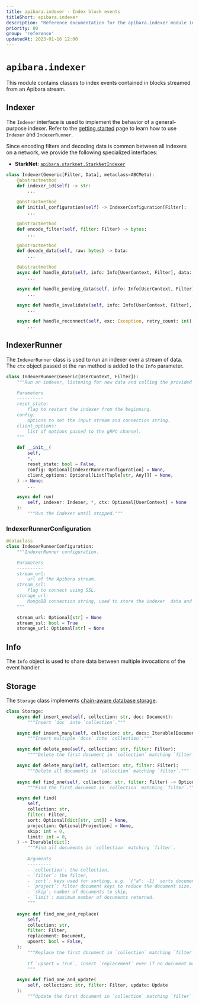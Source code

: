 ```yaml
---
title: apibara.indexer - Index block events
titleShort: apibara.indexer
description: "Reference documentation for the apibara.indexer module in the Python SDK."
priority: 80
group: 'reference'
updatedAt: 2023-01-16 12:00
---
```


# `apibara.indexer`

This module contains classes to index events contained in blocks streamed from
an Apibara stream.

## Indexer

The `Indexer` interface is used to implement the behavior of a general-purpose indexer.
Refer to the [getting started](/docs/python-sdk/getting-started) page to learn
how to use `Indexer` and `IndexerRunner`.

Since encoding filters and decoding data is common between all indexers on a network,
we provide the following specialized interfaces:

 - **StarkNet**: [`apibara.starknet.StarkNetIndexer`](/docs/python-sdk/reference/starknet)

```py
class Indexer(Generic[Filter, Data], metaclass=ABCMeta):
    @abstractmethod
    def indexer_id(self) -> str:
        ...

    @abstractmethod
    def initial_configuration(self) -> IndexerConfiguration[Filter]:
        ...

    @abstractmethod
    def encode_filter(self, filter: Filter) -> bytes:
        ...

    @abstractmethod
    def decode_data(self, raw: bytes) -> Data:
        ...

    @abstractmethod
    async def handle_data(self, info: Info[UserContext, Filter], data: Data):
        ...

    async def handle_pending_data(self, info: Info[UserContext, Filter], data: Data):
        ...

    async def handle_invalidate(self, info: Info[UserContext, Filter], cursor: Cursor):
        ...

    async def handle_reconnect(self, exc: Exception, retry_count: int) -> Reconnect:
        ...
```

## IndexerRunner

The `IndexerRunner` class is used to run an indexer over a stream of data.
The `ctx` object passed ot the `run` method is added to the `Info` parameter.

```python
class IndexerRunner(Generic[UserContext, Filter]):
    """Run an indexer, listening for new data and calling the provided callbacks.

    Parameters
    ----------
    reset_state:
        flag to restart the indexer from the beginning.
    config:
        options to set the input stream and connection string.
    client_options:
        list of options passed to the gRPC channel.
    """

    def __init__(
        self,
        *,
        reset_state: bool = False,
        config: Optional[IndexerRunnerConfiguration] = None,
        client_options: Optional[List[Tuple[str, Any]]] = None,
    ) -> None:
        ...

    async def run(
        self, indexer: Indexer, *, ctx: Optional[UserContext] = None
    ):
        """Run the indexer until stopped."""
```


### IndexerRunnerConfiguration

```python
@dataclass
class IndexerRunnerConfiguration:
    """IndexerRunner configuration.

    Parameters
    ----------
    stream_url:
        url of the Apibara stream.
    stream_ssl:
        flag to connect using SSL.
    storage_url:
        MongoDB connection string, used to store the indexer  data and state.
    """

    stream_url: Optional[str] = None
    stream_ssl: bool = True
    storage_url: Optional[str] = None
```

## Info

The `Info` object is used to share data between multiple invocations of the
event handler.


## Storage

The `Storage` class implements [chain-aware database storage](/docs/python-sdk/getting-started#chain-aware-database-storage).

```python
class Storage:
    async def insert_one(self, collection: str, doc: Document):
        """Insert `doc` into `collection`."""

    async def insert_many(self, collection: str, docs: Iterable[Document]):
        """Insert multiple `docs` into `collection`."""

    async def delete_one(self, collection: str, filter: Filter):
        """"Delete the first document in `collection` matching `filter`."""

    async def delete_many(self, collection: str, filter: Filter):
        """Delete all documents in `collection` matching `filter`."""
 
    async def find_one(self, collection: str, filter: Filter) -> Optional[Document]:
        """Find the first document in `collection` matching `filter`."""

    async def find(
        self,
        collection: str,
        filter: Filter,
        sort: Optional[dict[str, int]] = None,
        projection: Optional[Projection] = None,
        skip: int = 0,
        limit: int = 0,
    ) -> Iterable[dict]:
        """Find all documents in `collection` matching `filter`.
    
        Arguments
        ---------
        - `collection`: the collection,
        - `filter`: the filter,
        - `sort`: keys used for sorting, e.g. `{"a": -1}` sorts documents by key `a` in descending order,
        - `project`: filter document keys to reduce the document size,
        - `skip`: number of documents to skip,
        - `limit`: maximum number of documents returned.
        """
    
    async def find_one_and_replace(
        self,
        collection: str,
        filter: Filter,
        replacement: Document,
        upsert: bool = False,
    ):
        """Replace the first document in `collection` matching `filter` with `replacement`.
        
        If `upsert = True`, insert `replacement` even if no document matched the `filter`.
        """

    async def find_one_and_update(
        self, collection: str, filter: Filter, update: Update
    ):
        """Update the first document in `collection` matching `filter` with `update`."""
```
